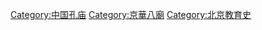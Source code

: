 {{Commons_category}}
{{Category_main}}

[[Category:中国孔庙|Category:中国孔庙]]
[[Category:京華八廟|Category:京華八廟]]
[[Category:北京教育史|Category:北京教育史]]